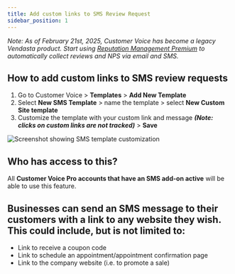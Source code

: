 ```yaml
---
title: Add custom links to SMS Review Request
sidebar_position: 1
---
```


*Note: As of February 21st, 2025, Customer Voice has become a legacy Vendasta product. Start using [Reputation Management Premium](https://partners.vendasta.com/marketplace/products/RM) to automatically collect reviews and NPS via email and SMS.*

## How to add custom links to SMS review requests

1. Go to Customer Voice > **Templates** > **Add New Template**
2. Select **New SMS Template** > name the template > select **New Custom Site template**
3. Customize the template with your custom link and message ***(Note: clicks on custom links are not tracked)*** > **Save**

![Screenshot showing SMS template customization](./img/legacy-customer-voice/custom-links-sms.jpg)

## Who has access to this?

All **Customer Voice Pro accounts that have an SMS add-on active** will be able to use this feature.

## Businesses can send an SMS message to their customers with a link to any website they wish. This could include, but is not limited to:

- Link to receive a coupon code 
- Link to schedule an appointment/appointment confirmation page
- Link to the company website (i.e. to promote a sale)